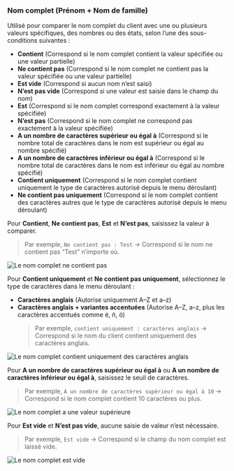 ### Nom complet (Prénom + Nom de famille)

Utilisé pour comparer le nom complet du client avec une ou plusieurs valeurs spécifiques, des nombres ou des états, selon l’une des sous-conditions suivantes :

- **Contient** (Correspond si le nom complet contient la valeur spécifiée ou une valeur partielle)
- **Ne contient pas** (Correspond si le nom complet ne contient pas la valeur spécifiée ou une valeur partielle)
- **Est vide** (Correspond si aucun nom n’est saisi)
- **N’est pas vide** (Correspond si une valeur est saisie dans le champ du nom)
- **Est** (Correspond si le nom complet correspond exactement à la valeur spécifiée)
- **N’est pas** (Correspond si le nom complet ne correspond pas exactement à la valeur spécifiée)
- **A un nombre de caractères supérieur ou égal à** (Correspond si le nombre total de caractères dans le nom est supérieur ou égal au nombre spécifié)
- **A un nombre de caractères inférieur ou égal à** (Correspond si le nombre total de caractères dans le nom est inférieur ou égal au nombre spécifié)
- **Contient uniquement** (Correspond si le nom complet contient uniquement le type de caractères autorisé depuis le menu déroulant)
- **Ne contient pas uniquement** (Correspond si le nom complet contient des caractères autres que le type de caractères autorisé depuis le menu déroulant)

Pour **Contient**, **Ne contient pas**, **Est** et **N’est pas**, saisissez la valeur à comparer.

> Par exemple, `Ne contient pas : Test` → Correspond si le nom ne contient pas “Test” n’importe où.

<img
  src="/images/essentials/condition-sets/full-name-does-not-contain.webp"
  alt="Le nom complet ne contient pas"
/>

Pour **Contient uniquement** et **Ne contient pas uniquement**, sélectionnez le type de caractères dans le menu déroulant :

- **Caractères anglais** (Autorise uniquement A–Z et a–z)
- **Caractères anglais + variantes accentuées** (Autorise A–Z, a–z, plus les caractères accentués comme é, ñ, ö)  
  > Par exemple, `contient uniquement : caractères anglais` → Correspond si le nom du client contient uniquement des caractères anglais.

<img
  src="/images/essentials/condition-sets/full-name-has-only-english-chars.webp"
  alt="Le nom complet contient uniquement des caractères anglais"
/>

Pour **A un nombre de caractères supérieur ou égal à** ou **A un nombre de caractères inférieur ou égal à**, saisissez le seuil de caractères.

> Par exemple, `A un nombre de caractères supérieur ou égal à 10` → Correspond si le nom complet contient 10 caractères ou plus.

<img
  src="/images/essentials/condition-sets/full-name-has-greater-value.webp"
  alt="Le nom complet a une valeur supérieure"
/>

Pour **Est vide** et **N’est pas vide**, aucune saisie de valeur n’est nécessaire.

> Par exemple, `Est vide` → Correspond si le champ du nom complet est laissé vide.

<img
  src="/images/essentials/condition-sets/full-name-is-empty.webp"
  alt="Le nom complet est vide"
/>
